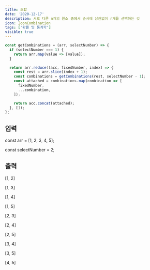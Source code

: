 ```yaml
---
title: 조합
date: '2020-12-17'
description: 서로 다른 n개의 원소 중에서 순서에 상관없이 r개를 선택하는 것
icon: IconCombination
tags: ['확률 및 통계학']
visible: true
---
```


```js
const getCombinations = (arr, selectNumber) => {
  if (selectNumber === 1) {
    return arr.map(value => [value]);
  }

  return arr.reduce((acc, fixedNumber, index) => {
    const rest = arr.slice(index + 1);
    const combinations = getCombinations(rest, selectNumber - 1);
    const attached = combinations.map(combination => [
      fixedNumber,
      ...combination,
    ]);

    return acc.concat(attached);
  }, []);
};
```

## 입력

const arr = [1, 2, 3, 4, 5];

const selectNumber = 2;

## 출력

[1, 2]

[1, 3]

[1, 4]

[1, 5]

[2, 3]

[2, 4]

[2, 5]

[3, 4]

[3, 5]

[4, 5]
